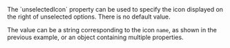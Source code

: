 
<Section code="unselectedIcon">
  The `unselectedIcon` property can be used to specify the icon displayed on
  the right of unselected options.  There is no default value.

  <Example
    Component={Name}
    code={NameSrc}
    caption="unselectedIcon"
    highlightLines="18"
    expand={false}
  />

  The value can be a string corresponding to the icon `name`, as shown in the
  previous example, or an object containing multiple properties.

  <Example
    Component={Object}
    code={ObjectSrc}
    caption="unselectedIcon"
    highlightLines="18"
    expand={false}
  />
</Section>
